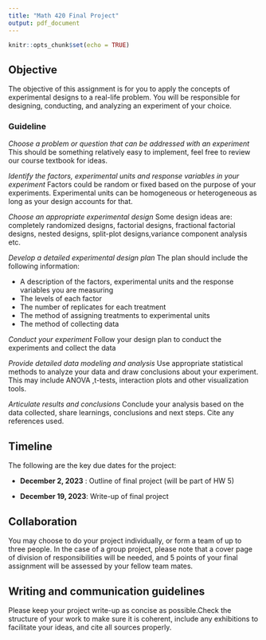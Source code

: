 ```yaml
---
title: "Math 420 Final Project"
output: pdf_document
---
```


```r
knitr::opts_chunk$set(echo = TRUE)
```


## Objective 

The objective of this assignment is for you to apply the concepts of experimental designs to a real-life problem. You will be responsible for designing, conducting, and analyzing an experiment of your choice.

### Guideline

*Choose a problem or question that can be addressed with an experiment* This should be something relatively easy to implement, feel free to review our course textbook for ideas.

*Identify the factors, experimental units and response variables in your experiment* Factors could be random or fixed based on the purpose of your experiments. Experimental units can be homogeneous or heterogeneous as long as your design accounts for that.

*Choose an appropriate experimental design* Some design ideas are: completely randomized designs, factorial designs, fractional factorial designs, nested designs, split-plot designs,variance component analysis etc.

*Develop a detailed experimental design plan* The plan should include the following information:

- A description of the factors, experimental units and the response variables you are measuring
- The levels of each factor
- The number of replicates for each treatment
- The method of assigning treatments to experimental units
- The method of collecting data

*Conduct your experiment* Follow your design plan to conduct the experiments and collect the data


*Provide detailed data modeling and analysis* Use appropriate statistical methods to analyze your data and draw conclusions about your experiment. This may include ANOVA ,t-tests, interaction plots and other visualization tools.

*Articulate results and conclusions* Conclude your analysis based on the data collected, share learnings, conclusions and next steps. Cite any references used.



## Timeline 

The following are the key due dates for the project:

- **December 2, 2023** : Outline of final project (will be part of HW 5)

- **December 19, 2023**: Write-up of final project 

## Collaboration

You may choose to do your project individually, or form a team of up to three people. In the case of a group project, please note that a cover page of division of responsibilities will be needed, and 5 points of your final assignment will be assessed by your fellow team mates. 

## Writing and communication guidelines

Please keep your project write-up as concise as possible.Check the structure of your work to make sure it is coherent, include any exhibitions to facilitate your ideas, and cite all sources properly. 

